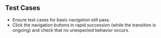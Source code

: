 ## Test Cases

- Ensure test cases for basic navigation still pass.
- Click the navigation buttons in rapid succession (while the transition is ongoing) and check that no unexpected behavior occurs.
